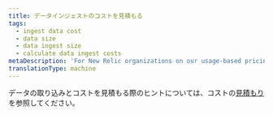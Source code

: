 ```yaml
---
title: データインジェストのコストを見積もる
tags:
  - ingest data cost
  - data size
  - data ingest size
  - calculate data ingest costs
metaDescription: 'For New Relic organizations on our usage-based pricing model, tips for estimating data ingest and associated costs.'
translationType: machine
---
```


データの取り込みとコストを見積もる際のヒントについては、コストの[見積もり](https://developer.newrelic.com/collect-data/monitor-your-application/estimate-cost)を参照してください。